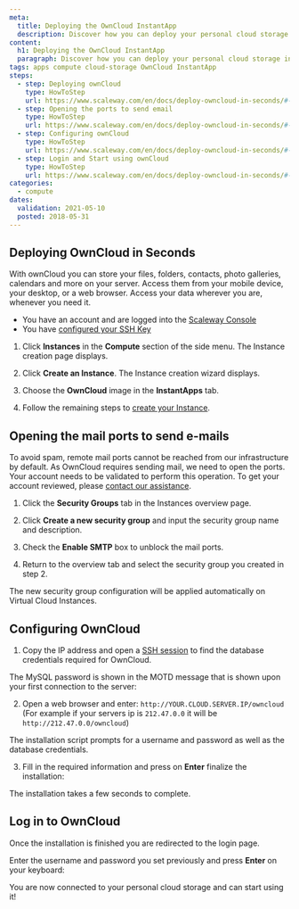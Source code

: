 ```yaml
---
meta:
  title: Deploying the OwnCloud InstantApp
  description: Discover how you can deploy your personal cloud storage in seconds.
content:
  h1: Deploying the OwnCloud InstantApp
  paragraph: Discover how you can deploy your personal cloud storage in seconds.
tags: apps compute cloud-storage OwnCloud InstantApp
steps:
  - step: Deploying ownCloud
    type: HowToStep
    url: https://www.scaleway.com/en/docs/deploy-owncloud-in-seconds/#-Deploying-OwnCloud
  - step: Opening the ports to send email
    type: HowToStep
    url: https://www.scaleway.com/en/docs/deploy-owncloud-in-seconds/#-Opening-the-mail-ports-to-send-email
  - step: Configuring ownCloud
    type: HowToStep
    url: https://www.scaleway.com/en/docs/deploy-owncloud-in-seconds/#-Configuring-OwnCloud
  - step: Login and Start using ownCloud
    type: HowToStep
    url: https://www.scaleway.com/en/docs/deploy-owncloud-in-seconds/#-Login-and-start-using-OwnCloud
categories:
  - compute
dates:
  validation: 2021-05-10
  posted: 2018-05-31
---
```


## Deploying OwnCloud in Seconds

With ownCloud you can store your files, folders, contacts, photo galleries, calendars and more on your server. Access them from your mobile device, your desktop, or a web browser. Access your data wherever you are, whenever you need it.

<Message type="requirement">

  - You have an account and are logged into the [Scaleway Console](https://console.scaleway.com)
  - You have [configured your SSH Key](/console/my-project/how-to/create-ssh-key)

</Message>

1. Click **Instances** in the **Compute** section of the side menu. The Instance creation page displays.

2. Click **Create an Instance**. The Instance creation wizard displays.

3. Choose the **OwnCloud** image in the **InstantApps** tab.

4. Follow the remaining steps to [create your Instance](/compute/instances/how-to/create-an-instance/).

## Opening the mail ports to send e-mails

To avoid spam, remote mail ports cannot be reached from our infrastructure by default. As OwnCloud requires sending mail, we need to open the ports. Your account needs to be validated to perform this operation. To get your account reviewed, please [contact our assistance](https://console.scaleway.com/support/).

1. Click the **Security Groups** tab in the Instances overview page.

2. Click **Create a new security group** and input the security group name and description.

3. Check the **Enable SMTP** box to unblock the mail ports.

4. Return to the overview tab and select the security group you created in step 2.

The new security group configuration will be applied automatically on Virtual Cloud Instances.

## Configuring OwnCloud

1. Copy the IP address and open a [SSH session](/compute/instances/how-to/create-an-instance) to find the database credentials required for OwnCloud.

  The MySQL password is shown in the MOTD message that is shown upon your first connection to the server:

  <Lightbox src="scaleway-owncloud-database.png" alt="" />

2. Open a web browser and enter: `http://YOUR.CLOUD.SERVER.IP/owncloud` (For example if your servers ip is `212.47.0.0` it will be `http://212.47.0.0/owncloud`)

  The installation script prompts for a username and password as well as the database credentials.

3. Fill in the required information and press on **Enter** finalize the installation:

  <Lightbox src="scaleway-owncloud-installation.png" alt="" />

<Message type="note">
 
  The installation takes a few seconds to complete. 
 
</Message>

## Log in to OwnCloud

Once the installation is finished you are redirected to the login page.

Enter the username and password you set previously and press **Enter** on your keyboard:

<Lightbox src="scaleway-owncloud-login.png" alt="" />

You are now connected to your personal cloud storage and can start using it!

<Lightbox src="scaleway-owncloud-interface.png" alt="" />
